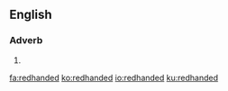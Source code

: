 ==English==

===Adverb===
{{en-adv|-}}

# {{alternative spelling of|red-handed|lang=en}}

[[fa:redhanded]]
[[ko:redhanded]]
[[io:redhanded]]
[[ku:redhanded]]